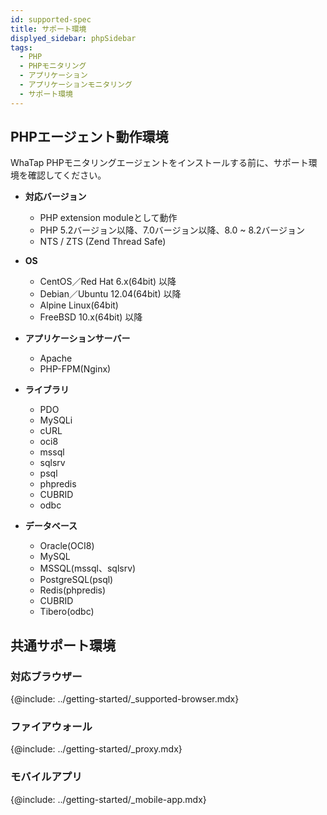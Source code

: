 ```yaml
---
id: supported-spec
title: サポート環境
displyed_sidebar: phpSidebar
tags:
  - PHP
  - PHPモニタリング
  - アプリケーション
  - アプリケーションモニタリング
  - サポート環境
---
```



## PHPエージェント動作環境

WhaTap PHPモニタリングエージェントをインストールする前に、サポート環境を確認してください。

-   **対応バージョン**

    -   PHP extension moduleとして動作
    -   PHP 5.2バージョン以降、7.0バージョン以降、8.0 ~ 8.2バージョン
    -   NTS / ZTS (Zend Thread Safe)

-   **OS**

    -   CentOS／Red Hat 6.x(64bit) 以降
    -   Debian／Ubuntu 12.04(64bit) 以降
    -   Alpine Linux(64bit)
    -   FreeBSD 10.x(64bit) 以降

-   **アプリケーションサーバー**

    -   Apache
    -   PHP-FPM(Nginx)

-   **ライブラリ**

    -   PDO
    -   MySQLi
    -   cURL
    -   oci8
    -   mssql
    -   sqlsrv
    -   psql
    -   phpredis
    -   CUBRID
    -   odbc

-   **データベース**

    -   Oracle(OCI8)
    -   MySQL
    -   MSSQL(mssql、sqlsrv)
    -   PostgreSQL(psql)
    -   Redis(phpredis)
    -   CUBRID
    -   Tibero(odbc)

## 共通サポート環境

### 対応ブラウザー

{@include: ../getting-started/_supported-browser.mdx}

### ファイアウォール

{@include: ../getting-started/_proxy.mdx}

### モバイルアプリ

{@include: ../getting-started/_mobile-app.mdx} 
